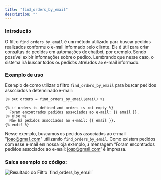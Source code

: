 ```yaml
---
title: "find_orders_by_email"
description: ""
---
```


### Introdução

O filtro `find_orders_by_email` é um método utilizado para buscar pedidos realizados conforme o e-mail informado pelo cliente. Ele é útil para criar consultas de pedidos em automações de chatbot, por exemplo. Sendo possível exibir informações sobre o pedido. Lembrando que nesse caso, o sistema irá buscar todos os pedidos atrelados ao e-mail informado.

### Exemplo de uso

Exemplo de como utilizar o filtro `find_orders_by_email` para buscar pedidos associados a determinado e-mail:

```twig
{% set orders = find_orders_by_email(email) %}

{% if orders is defined and orders is not empty %}
  Foram encontrados pedidos associados ao e-mail: {{ email }}.
{% else %}
  Não há pedidos associados ao e-mail: {{ email }}.
{% endif %}
```

Nesse exemplo, buscamos os pedidos associados ao e-mail "joao@gmail.com" utilizando `find_orders_by_email`. Como existem pedidos com esse e-mail em nossa loja exemplo, a mensagem “Foram encontrados pedidos associados ao e-mail: joao@gmail.com” é impressa.

### Saída exemplo do código:

<img
  src="/find_orders_by_email.png"
  alt="Resultado do Filtro `find_orders_by_email`"
/>
